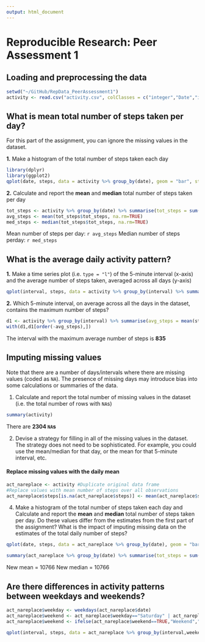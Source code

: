 ```yaml
---
output: html_document
---
```

# Reproducible Research: Peer Assessment 1


## Loading and preprocessing the data
```r
setwd("~/GitHub/RepData_PeerAssessment1")
activity <- read.csv("activity.csv", colClasses = c("integer","Date","integer"))
```

## What is mean total number of steps taken per day?
For this part of the assignment, you can ignore the missing values in
the dataset.

**1.** Make a histogram of the total number of steps taken each day

```r
library(dplyr)
library(ggplot2)
qplot(date, steps, data = activity %>% group_by(date), geom = "bar", stat = "identity", main = "Total number of steps per day (NAs removed)")
```

**2.** Calculate and report the **mean** and **median** total number of steps taken per day

```r
tot_steps <- activity %>% group_by(date) %>% summarise(tot_steps = sum(steps, na.rm=TRUE))
avg_steps <- mean(tot_steps$tot_steps, na.rm=TRUE)
med_steps <- median(tot_steps$tot_steps, na.rm=TRUE)
```
Mean number of steps per day: `r avg_steps`
Median number of steps perday: `r med_steps`

## What is the average daily activity pattern?

**1.** Make a time series plot (i.e. `type = "l"`) of the 5-minute interval (x-axis) and the average number of steps taken, averaged across all days (y-axis)

```r
qplot(interval, steps, data = activity %>% group_by(interval) %>% summarise(steps= mean(steps, na.rm=TRUE)), geom = "line", main = "Averge number of steps for 5 minute intervals")
```

**2.** Which 5-minute interval, on average across all the days in the dataset, contains the maximum number of steps?

```r
d1 <- activity %>% group_by(interval) %>% summarise(avg_steps = mean(steps, na.rm=TRUE))
with(d1,d1[order(-avg_steps),])
```
The interval with the maximum average number of steps is **835**

## Imputing missing values

Note that there are a number of days/intervals where there are missing
values (coded as `NA`). The presence of missing days may introduce
bias into some calculations or summaries of the data.

1. Calculate and report the total number of missing values in the dataset (i.e. the total number of rows with `NA`s)
```r
summary(activity)
```
There are **2304 `NA`s**

2. Devise a strategy for filling in all of the missing values in the dataset. The strategy does not need to be sophisticated. For example, you could use the mean/median for that day, or the mean for that 5-minute interval, etc.

#### Replace missing values with the daily mean
```r
act_nareplace <- activity #Duplicate original data frame
#Replace values with mean number of steps over all observations
act_nareplace$steps[is.na(act_nareplace$steps)] <- mean(act_nareplace$steps, na.rm = TRUE)
```

4. Make a histogram of the total number of steps taken each day and Calculate and report the **mean** and **median** total number of steps taken per day. Do these values differ from the estimates from the first part of the assignment? What is the impact of imputing missing data on the estimates of the total daily number of steps?

```r
qplot(date, steps, data = act_nareplace %>% group_by(date), geom = "bar", stat = "identity", main = "Total number of steps per day (NAs replaced)")

summary(act_nareplace %>% group_by(date) %>% summarise(tot_steps = sum(steps)))
```
New mean = 10766
New median = 10766

## Are there differences in activity patterns between weekdays and weekends?

```r
act_nareplace$weekday <- weekdays(act_nareplace$date)
act_nareplace$weekend <- act_nareplace$weekday=="Saturday" | act_nareplace$weekday=="Sunday"
act_nareplace$weekend <- ifelse(act_nareplace$weekend==TRUE,"Weekend","Weekday")

qplot(interval, steps, data = act_nareplace %>% group_by(interval,weekend) %>% summarise(steps = mean(steps)), facets = weekend~., geom = "line", ylab = "Number of steps")
```